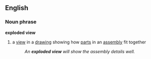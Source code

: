 ==English==
===Noun phrase===
'''exploded view'''
{{wikipediapar|technical drawing}}
#a [[view]] in a [[drawing]] showing how [[part]]s in an [[assembly]] fit together
#:''An '''exploded view''' will show the assembly details well.''